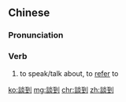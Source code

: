 {{also|谈到}}
==Chinese==
{{zh-forms|s=谈到}}

===Pronunciation===
{{zh-pron
|m=tándào
|cat=v
}}

===Verb===
{{zh-verb}}

# to speak/talk about, to [[refer]] to
#: {{zh-x|這個 問題 我 下面 會 '''談到''' 的。|tr=Zhège wèntí wǒ xiàmiàn huì '''tándào''' de.|I will '''discuss''' this question next.}}

[[ko:談到]]
[[mg:談到]]
[[chr:談到]]
[[zh:談到]]
